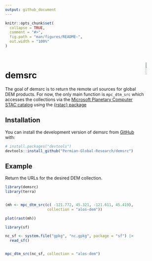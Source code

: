 ```yaml
---
output: github_document
---
```


<!-- README.md is generated from README.Rmd. Please edit that file -->

```r
knitr::opts_chunk$set(
  collapse = TRUE,
  comment = "#>",
  fig.path = "man/figures/README-",
  out.width = "100%"
)
```
<br>

<img src='https://avatars.githubusercontent.com/u/106586419?s=400&u=69fb140fd7d3f204f361e85dba7398ac33d88a03&v=4' align='right' height='10%' width='10%'/></a>

# demsrc

<!-- badges: start -->
<!-- badges: end -->

The goal of demsrc is to return the remote url sources for global DEM products.
For now, the only main function is `mpc_dtm_src` which accesses the collections
via the [Microsoft Planetary Computer STAC catalog](https://planetarycomputer.microsoft.com/catalog) 
using the [{rstac} package](https://brazil-data-cube.github.io/rstac/)

## Installation

You can install the development version of demsrc from [GitHub](https://github.com/) with:

``` r
# install.packages("devtools")
devtools::install_github("Permian-Global-Research/demsrc")
```

## Example

Return the URLs for the desired DEM collection.

```r
library(demsrc)
library(terra)


(mh <- mpc_dtm_src(c( -121.772, 45.321, -121.611, 45.419), 
                   collection = "alos-dem"))

plot(rast(mh))

```



```r
library(sf)

nc_sf <- system.file("gpkg", "nc.gpkg", package = "sf") |>
  read_sf()


mpc_dtm_src(nc_sf, collection = "alos-dem")

```

